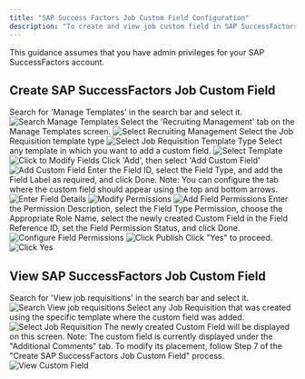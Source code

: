 ```yaml
---
title: "SAP Success Factors Job Custom Field Configuration"
description: "To create and view job custom field in SAP SuccessFactors, follow these steps"
---
```



<Warning>
  This guidance assumes that you have admin privileges for your SAP SuccessFactors account.
</Warning>

## Create SAP SuccessFactors Job Custom Field

<Steps>
  <Step title="Search for ‘Manage Templates'">
    Search for 'Manage Templates' in the search bar and select it.
    <Frame>
      <img className='rounded-md' style={{ margin: '0 auto', border: '1px solid #efefef' }} alt="Search Manage Templates" src="/images/sapsuccessfactors/job-custom-field/job-custom-field-01.png" />
    </Frame>
  </Step>

  <Step title="Select the 'Recruiting Management' tab">
    Select the 'Recruiting Management' tab on the Manage Templates screen.
    <Frame>
      <img className='rounded-md' style={{ margin: '0 auto', border: '1px solid #efefef' }} alt="Select Recruiting Management" src="/images/sapsuccessfactors/job-custom-field/job-custom-field-02.png" />
    </Frame>
  </Step>

  <Step title="Select the Job Requisition">
    Select the Job Requisition template type
    <Frame>
      <img className='rounded-md' style={{ margin: '0 auto', border: '1px solid #efefef' }} alt="Select Job Requisition Template Type" src="/images/sapsuccessfactors/job-custom-field/job-custom-field-03.png" />
    </Frame>
  </Step>

  <Step title="Select template">
    Select any template in which you want to add a custom field.
    <Frame>
      <img className='rounded-md' style={{ margin: '0 auto', border: '1px solid #efefef' }} alt="Select Template" src="/images/sapsuccessfactors/job-custom-field/job-custom-field-04.png" />
    </Frame>
  </Step>

  <Step title="Select 'Click to Modify Defined Fields'">
    <Frame>
      <img className='rounded-md' style={{ margin: '0 auto', border: '1px solid #efefef' }} alt="Click to Modify Fields" src="/images/sapsuccessfactors/job-custom-field/job-custom-field-05.png" />
    </Frame>
  </Step>

  <Step title="Add a Custom Field">
    Click 'Add', then select 'Add Custom Field'
    <Frame>
      <img className='rounded-md' style={{ margin: '0 auto', border: '1px solid #efefef' }} alt="Add Custom Field" src="/images/sapsuccessfactors/job-custom-field/job-custom-field-06.png" />
    </Frame>
  </Step>

  <Step title="Enter Field Details">
    Enter the Field ID, select the Field Type, and add the Field Label as required, and click Done.
    <Note>
        Note: You can configure the tab where the custom field should appear using the top and bottom arrows.
    </Note>
    <Frame>
      <img className='rounded-md' style={{ margin: '0 auto', border: '1px solid #efefef' }} alt="Enter Field Details" src="/images/sapsuccessfactors/job-custom-field/job-custom-field-07.png" />
    </Frame>
  </Step>

  <Step title="Select Click to Modify Field Permissions">
    <Frame>
      <img className='rounded-md' style={{ margin: '0 auto', border: '1px solid #efefef' }} alt="Modify Permissions" src="/images/sapsuccessfactors/job-custom-field/job-custom-field-08.png" />
    </Frame>
  </Step>

  <Step title="Click 'Add field permissions'">
    <Frame>
      <img className='rounded-md' style={{ margin: '0 auto', border: '1px solid #efefef' }} alt="Add Field Permissions" src="/images/sapsuccessfactors/job-custom-field/job-custom-field-09.png" />
    </Frame>
  </Step>

  <Step title="Configure Field Permissions">
    Enter the Permission Description, select the Field Type Permission, choose the Appropriate Role Name, select the newly created Custom Field in the Field Reference ID, set the Field Permission Status, and click Done.
    <Frame>
      <img className='rounded-md' style={{ margin: '0 auto', border: '1px solid #efefef' }} alt="Configure Field Permissions" src="/images/sapsuccessfactors/job-custom-field/job-custom-field-10.png" />
    </Frame>
  </Step>

  <Step title="Now Click 'Publish'">
    <Frame>
      <img className='rounded-md' style={{ margin: '0 auto', border: '1px solid #efefef' }} alt="Click Publish" src="/images/sapsuccessfactors/job-custom-field/job-custom-field-11.png" />
    </Frame>
  </Step>

  <Step title="Click 'Yes'">
    Click "Yes" to proceed.
    <Frame>
      <img className='rounded-md' style={{ margin: '0 auto', border: '1px solid #efefef' }} alt="Click Yes" src="/images/sapsuccessfactors/job-custom-field/job-custom-field-12.png" />
    </Frame>
  </Step>
</Steps>

## View SAP SuccessFactors Job Custom Field

<Steps>
  <Step title="Search for 'View job requisitions'">
    Search for 'View job requisitions' in the search bar and select it.
    <Frame>
      <img className='rounded-md' style={{ margin: '0 auto', border: '1px solid #efefef' }} alt="Search View job requisitions" src="/images/sapsuccessfactors/job-custom-field/job-custom-field-view-01.png" />
    </Frame>
  </Step>
  
  <Step title="Select Job Requisition">
    Select any Job Requisition that was created using the specific template where the custom field was added.
    <Frame>
      <img className='rounded-md' style={{ margin: '0 auto', border: '1px solid #efefef' }} alt="Select Job Requisition" src="/images/sapsuccessfactors/job-custom-field/job-custom-field-view-02.png" />
    </Frame>
  </Step>

  <Step title="View Custom Field">
    The newly created Custom Field will be displayed on this screen.
    <Note>
        Note: The custom field is currently displayed under the "Additional Comments" tab. To modify its placement, follow Step 7 of the "Create SAP SuccessFactors Job Custom Field" process.
    </Note>
    <Frame>
      <img className='rounded-md' style={{ margin: '0 auto', border: '1px solid #efefef' }} alt="View Custom Field" src="/images/sapsuccessfactors/job-custom-field/job-custom-field-view-03.png" />
    </Frame>
  </Step>
</Steps>